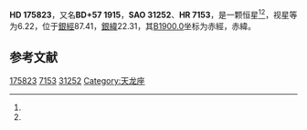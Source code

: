 {{Starbox begin
| name = HD 175823
}}
{{Starbox observe
| epoch = [[J2000.0|J2000.0]]
| constell = {{星座名待查}}<ref name=SIMBAD>{{cite web
 | url=http://simbad.u-strasbg.fr/simbad/sim-id?Ident=HR+7153
 | title=Pulsating variable Star
 | publisher=Centre de Données astronomiques de Strasbourg
 | work=SIMBAD
 | accessdate=2012-07-13
 | archive-url=https://web.archive.org/web/20160319050731/http://simbad.u-strasbg.fr/simbad/sim-id?Ident=HR+7153
 | archive-date=2016-03-19
 | dead-url=no
 }}</ref><ref name=DATA>{{cite web
 | url=http://vizier.u-strasbg.fr/viz-bin/VizieR-5?-out.add=.&-source=5050&-corr=PK=HR&-out.max=9999&HR=7153
 | title=VizieR Detailed Page
 | accessdate=2012-07-13
 | archive-url=https://web.archive.org/web/20190216092754/http://vizier.u-strasbg.fr/viz-bin/VizieR-5?-out.add=.&-source=5050&-corr=PK=HR&-out.max=9999&HR=7153
 | archive-date=2019-02-16
 | dead-url=no
 }}</ref>
| 星官 = 
| ra = {{RA|18|53|46.3}}<ref name=SIMBAD /><ref name=DATA />
| dec = {{DEC|+57|29|13}}<ref name=SIMBAD /><ref name=DATA />
| appmag_v = 6.22<ref name=SIMBAD /><ref name=DATA />
}}
{{Starbox character
| class = gK5<ref name=SIMBAD /><ref name=DATA />
| b-v = 1.23<ref name=SIMBAD /><ref name=DATA />
| u-b = <ref name=SIMBAD /><ref name=DATA />
| r-i = <ref name=SIMBAD /><ref name=DATA />
| variable = 
}}
{{Starbox astrometry
| radial_v = 
| prop_mo_ra = -5
| parallax = 
| p_error = 
}}
{{Starbox catalog
| names =BD+57 1915，[[SAO星表|SAO]] 31252，[[HD星表|HD]] 175823，[[HR星表|HR]] 7153}}
{{Starbox reference |Simbad=HR+7153}}
{{Starbox end}}

'''HD 175823'''，又名'''BD+57 1915'''，'''SAO 31252'''、'''HR 7153'''，是一颗恒星<ref name=SIMBAD /><ref name=DATA />，视星等为6.22，位于[[銀道座標系|銀經]]87.41，[[銀道座標系|銀緯]]22.31，其[[B1900.0|B1900.0]]坐标为赤經{{RA|18|52|2.2}}，赤緯{{DEC|+57|22.31|34}}。

== 参考文献 ==
{{reflist}}

{{star-stub}}

[[Category:HD和HDE天體|175823]]
[[Category:HR天體|7153]]
[[Category:SAO天體|31252]]
[[Category:天龙座|Category:天龙座]]
